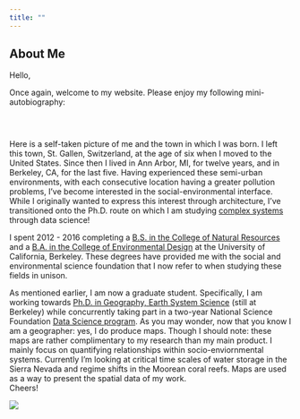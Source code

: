```yaml
---
title: ""
---
```


## About Me

<style type="text/css">
.title {
  display: none;
}

#getting-started img {
  margin-right: 10px;
}

</style>

Hello,

Once again, welcome to my website. Please enjoy my following mini-autobiography:


<div class="row" style="padding-top: 30px;">
<div class="col-sm-6">

Here is a self-taken picture of me and the town in which I 
was born. I left this town, St. Gallen, Switzerland, at the age of six when I moved
to the United States. Since then I lived in Ann Arbor, MI, for twelve years, and 
in Berkeley, CA, for the last five. Having experienced these semi-urban environments,
with each consecutive location having a greater pollution problems, I've become interested
in the social-environmental interface. While I originally wanted to express this interest
through architecture, I've transitioned onto the Ph.D. route on which I am studying
[complex systems](https://en.wikipedia.org/wiki/Complexity_theory_and_organizations) through data science!

I spent 2012 - 2016 completing a [B.S. 
in the College of Natural Resources](http://guide.berkeley.edu/undergraduate/degree-programs/conservation-resource-studies/) and a [B.A. in the College of Environmental Design](http://guide.berkeley.edu/undergraduate/degree-programs/urban-studies/)
at the University of California, Berkeley. These degrees have provided me with
the social and environmental science foundation that I now refer to when studying
these fields in unison.

As mentioned earlier, I am now a graduate student. Specifically, I am working
towards [Ph.D. in Geography, Earth System Science](http://geography.berkeley.edu/graduate-studies/program-description/) (still at Berkeley) while concurrently taking part in a two-year National Science Foundation [Data Science program](http://ds421.berkeley.edu/).
As you may wonder, now that you know I am a geographer: yes, I do produce maps. Though
I should note: these maps are rather complimentary to my research than my main product. I mainly focus on  quantifying relationships within socio-enviornmental systems. Currently I'm looking at critical time scales of water storage in the Sierra Nevada and regime shifts in the Moorean coral reefs. Maps are used as a way to present the spatial data of my work. <br>
Cheers!

</div>
<div class="col-sm-6">

![](images/sankt_gallen.jpg)

</div>